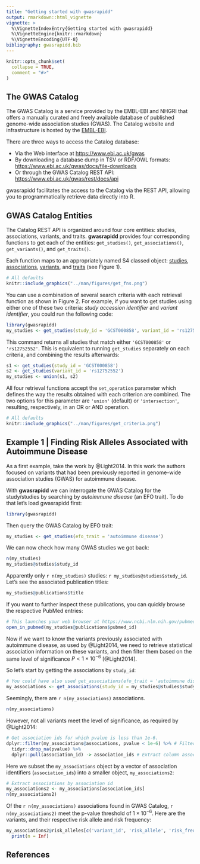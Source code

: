 ```yaml
---
title: "Getting started with gwasrapidd"
output: rmarkdown::html_vignette
vignette: >
  %\VignetteIndexEntry{Getting started with gwasrapidd}
  %\VignetteEngine{knitr::rmarkdown}
  %\VignetteEncoding{UTF-8}
bibliography: gwasrapidd.bib
---
```


```r
knitr::opts_chunk$set(
  collapse = TRUE,
  comment = "#>"
)
```

## The GWAS Catalog

The GWAS Catalog is a service provided by the EMBL-EBI and NHGRI that offers a
manually curated and freely available database of published genome-wide
association studies (GWAS). The Catalog website and infrastructure is hosted by
the [EMBL-EBI](https://www.ebi.ac.uk).

There are three ways to access the Catalog database:

- Via the Web interface at
[https://www.ebi.ac.uk/gwas](https://www.ebi.ac.uk/gwas)
- By downloading a
database dump in TSV or RDF/OWL formats:
[https://www.ebi.ac.uk/gwas/docs/file-downloads](https://www.ebi.ac.uk/gwas/docs/file-downloads)
- Or through the GWAS Catalog REST API:
[https://www.ebi.ac.uk/gwas/rest/docs/api](https://www.ebi.ac.uk/gwas/rest/docs/api)

gwasrapidd facilitates the access to the Catalog via the REST API,
allowing you to programmatically retrieve data directly into R.

## GWAS Catalog Entities

The Catalog REST API is organized around four core entities: studies, associations, variants, and traits. **gwasrapidd** provides four corresponding functions to get each of the entities: `get_studies()`, `get_associations()`, `get_variants()`, and `get_traits()`.

Each function maps to an appropriately named S4 classed object: [studies](https://rmagno.eu/gwasrapidd/reference/studies-class.html), [associations](https://rmagno.eu/gwasrapidd/reference/associations-class.html), [variants](https://rmagno.eu/gwasrapidd/reference/variants-class.html), and [traits](https://rmagno.eu/gwasrapidd/reference/traits-class.html) (see Figure 1).


```r
# All defaults
knitr::include_graphics("../man/figures/get_fns.png")
```

You can use a combination of several search criteria with each retrieval function as shown in Figure 2. For example, if you want to get studies using either one of these two criteria: *study accession identifier* and *variant identifier*, you could run the following code:

```r
library(gwasrapidd)
my_studies <- get_studies(study_id = 'GCST000858', variant_id = 'rs12752552')
```

This command returns all studies that match either `'GCST000858'` or `'rs12752552'`. This is equivalent to running `get_studies` separately on each criteria, and combining the results afterwards:

```r
s1 <- get_studies(study_id = 'GCST000858')
s2 <- get_studies(variant_id = 'rs12752552')
my_studies <- union(s1, s2)
```

All four retrieval functions accept the `set_operation` parameter which defines the way the results obtained with each criterion are combined. The two options for this parameter are `'union'` (default) or `'intersection'`, resulting, respectively, in an OR or AND operation.


```r
# All defaults
knitr::include_graphics("../man/figures/get_criteria.png")
```

## Example 1 | Finding Risk Alleles Associated with Autoimmune Disease

As a first example, take the work by @Light2014. In this work the authors focused on variants that had been previously reported in genome-wide association studies (GWAS) for autoimmune disease. 

With **gwasrapidd** we can interrogate the GWAS Catalog for the study/studies by searching by *autoimmune disease* (an EFO trait). To do that let's load gwasrapidd first:

```r
library(gwasrapidd)
```

Then query the GWAS Catalog by EFO trait:

```r
my_studies <- get_studies(efo_trait = 'autoimmune disease')
```

We can now check how many GWAS studies we got back:

```r
n(my_studies)
my_studies@studies$study_id
```

Apparently only `r n(my_studies)` studies: `r my_studies@studies$study_id`. Let's see the associated publication titles:

```r
my_studies@publications$title
```

If you want to further inspect these publications, you can quickly browse the respective PubMed entries:

```r
# This launches your web browser at https://www.ncbi.nlm.nih.gov/pubmed/26301688
open_in_pubmed(my_studies@publications$pubmed_id) 
```

Now if we want to know the variants previously associated with autoimmune disease, as used by @Light2014, we need to retrieve statistical association information on these variants, and then filter them based on the same level of significance $P < 1\times 10^{-6}$ [@Light2014].

So let's start by getting the associations by `study_id`:

```r
# You could have also used get_associations(efo_trait = 'autoimmune disease')
my_associations <- get_associations(study_id = my_studies@studies$study_id)
```

Seemingly, there are `r n(my_associations)` associations.

```r
n(my_associations)
```

However, not all variants meet the level of significance, as required by @Light2014:

```r
# Get association ids for which pvalue is less than 1e-6.
dplyr::filter(my_associations@associations, pvalue < 1e-6) %>% # Filter by p-value
  tidyr::drop_na(pvalue) %>%
  dplyr::pull(association_id) -> association_ids # Extract column association_id
```

Here we subset the `my_associations` object by a vector of association identifiers (`association_ids`) into a smaller object, `my_associations2`:

```r
# Extract associations by association id
my_associations2 <- my_associations[association_ids]
n(my_associations2)
```

Of the `r n(my_associations)` associations found in GWAS Catalog, `r n(my_associations2)` meet the p-value threshold of $1\times 10^{-6}$. Here are the variants, and their respective risk allele and risk frequency:

```r
my_associations2@risk_alleles[c('variant_id', 'risk_allele', 'risk_frequency')] %>%
  print(n = Inf)
```

## References
